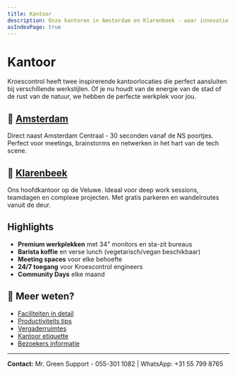 ```yaml
---
title: Kantoor
description: Onze kantoren in Amsterdam en Klarenbeek - waar innovatie en samenwerking samenkomen
asIndexPage: true
---
```



# Kantoor

Kroescontrol heeft twee inspirerende kantoorlocaties die perfect aansluiten bij verschillende werkstijlen. Of je nu houdt van de energie van de stad of de rust van de natuur, we hebben de perfecte werkplek voor jou.

## 📍 [Amsterdam](/kantoor/amsterdam)

Direct naast Amsterdam Centraal - 30 seconden vanaf de NS poortjes. Perfect voor meetings, brainstorms en netwerken in het hart van de tech scene.

## 📍 [Klarenbeek](/kantoor/klarenbeek)

Ons hoofdkantoor op de Veluwe. Ideaal voor deep work sessions, teamdagen en complexe projecten. Met gratis parkeren en wandelroutes vanuit de deur.

## Highlights <Target className="heading-icon" size={20} />

- **Premium werkplekken** met 34" monitors en sta-zit bureaus
- **Barista koffie** en verse lunch (vegetarisch/vegan beschikbaar)
- **Meeting spaces** voor elke behoefte
- **24/7 toegang** voor Kroescontrol engineers
- **Community Days** elke maand

## 🔗 Meer weten?

- [Faciliteiten in detail](/kantoor/faciliteiten)
- [Productiviteits tips](/kantoor/productief-werken)
- [Vergaderruimtes](/kantoor/vergaderruimtes)
- [Kantoor etiquette](/kantoor/gebruik)
- [Bezoekers informatie](/bezoekers)

---

**Contact:** Mr. Green Support - 055-301 1082 | WhatsApp: +31 55 799 8765
